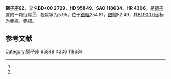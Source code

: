 {{Starbox begin
| name = 獅子座62
}}
{{Starbox observe
| epoch = [[J2000.0|J2000.0]]
| constell = [[獅子座|獅子座]]<ref name=SIMBAD>{{cite web
 | url=http://simbad.u-strasbg.fr/simbad/sim-id?Ident=HR+4306
 | title =Pulsating variable Star
 | publisher=Centre de Données astronomiques de Strasbourg
 | work=SIMBAD
 | accessdate=2012-07-13}}</ref><ref name=DATA>{{cite web
 | url=http://vizier.u-strasbg.fr/viz-bin/VizieR-5?-out.add=.&-source=5050&-corr=PK=HR&-out.max=9999&HR=4306
 | title=VizieR Detailed Page
 | accessdate=2012-07-13
 | archive-date=2016-03-04
 | archive-url=https://web.archive.org/web/20160304233355/http://vizier.u-strasbg.fr/viz-bin/VizieR-5?-out.add=.&-source=5050&-corr=PK=HR&-out.max=9999&HR=4306
 | dead-url=no
 }}</ref>
| 星官 = 
| ra = {{RA|11|3|36.6}}<ref name=SIMBAD /><ref name=DATA />
| dec = {{DEC|-0|0|3}}<ref name=SIMBAD /><ref name=DATA />
| appmag_v = 5.95<ref name=SIMBAD /><ref name=DATA />
}}
{{Starbox character
| class = K3III<ref name=SIMBAD /><ref name=DATA />
| b-v = 1.22<ref name=SIMBAD /><ref name=DATA />
| u-b = 1.32<ref name=SIMBAD /><ref name=DATA />
| r-i = <ref name=SIMBAD /><ref name=DATA />
| variable = 
}}
{{Starbox astrometry
| radial_v = 1.32
| prop_mo_ra = -8
| parallax = 
| p_error = 
}}
{{Starbox catalog
| names =BD+00 2729，[[SAO星表|SAO]] 118634，[[HD星表|HD]] 95849，[[HR星表|HR]] 4306}}
{{Starbox reference |Simbad=HR+4306}}
{{Starbox end}}

'''獅子座62'''，又名'''BD+00 2729'''，'''HD 95849'''、'''SAO 118634'''、'''HR 4306'''，是[[獅子座|獅子座]]的一颗恒星<ref name=SIMBAD /><ref name=DATA />，视星等为5.95，位于[[銀道座標系|銀經]]254.81，[[銀道座標系|銀緯]]52.49，其[[B1900.0|B1900.0]]坐标为赤經{{RA|10|58|29.5}}，赤緯{{DEC|+0|52.49|15}}。

== 参考文献 ==
{{reflist}}

{{star-stub}}

{{獅子座恒星}}
[[Category:獅子座|Category:獅子座]]
[[Category:HD和HDE天體|95849]]
[[Category:HR天體|4306]]
[[Category:SAO天體|118634]]